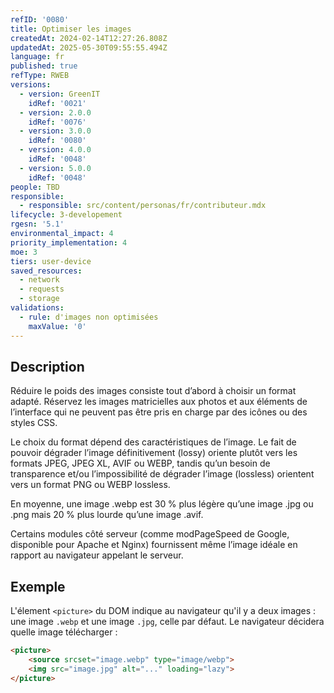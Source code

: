 ```yaml
---
refID: '0080'
title: Optimiser les images
createdAt: 2024-02-14T12:27:26.808Z
updatedAt: 2025-05-30T09:55:55.494Z
language: fr
published: true
refType: RWEB
versions:
  - version: GreenIT
    idRef: '0021'
  - version: 2.0.0
    idRef: '0076'
  - version: 3.0.0
    idRef: '0080'
  - version: 4.0.0
    idRef: '0048'
  - version: 5.0.0
    idRef: '0048'
people: TBD
responsible:
  - responsible: src/content/personas/fr/contributeur.mdx
lifecycle: 3-developement
rgesn: '5.1'
environmental_impact: 4
priority_implementation: 4
moe: 3
tiers: user-device
saved_resources:
  - network
  - requests
  - storage
validations:
  - rule: d'images non optimisées
    maxValue: '0'
---
```


## Description

Réduire le poids des images consiste tout d’abord à choisir un format adapté. Réservez les images matricielles aux photos et aux éléments de l’interface qui ne peuvent pas être pris en charge par des icônes ou des styles CSS.

Le choix du format dépend des caractéristiques de l’image. Le fait de pouvoir dégrader l’image définitivement (lossy) oriente plutôt vers les formats JPEG, JPEG XL, AVIF ou WEBP, tandis qu’un besoin de transparence et/ou l’impossibilité de dégrader l’image (lossless) orientent vers un format PNG ou WEBP lossless.

En moyenne, une image .webp est 30 % plus légère qu’une image .jpg ou .png mais 20 % plus lourde qu’une image .avif.

Certains modules côté serveur (comme modPageSpeed de Google, disponible pour Apache et Nginx) fournissent même l’image idéale en rapport au navigateur appelant le serveur.

## Exemple

L'élement `<picture>` du DOM indique au navigateur qu'il y a deux images : une image `.webp` et une image
`.jpg`, celle par défaut. Le navigateur décidera quelle image télécharger : 

```html
<picture>
    <source srcset="image.webp" type="image/webp">
    <img src="image.jpg" alt="..." loading="lazy">
</picture>
```
